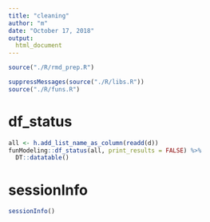 ```yaml
---
title: "cleaning"
author: "m"
date: "October 17, 2018"
output: 
  html_document
---
```



```r
source("./R/rmd_prep.R")
```

```r
suppressMessages(source("./R/libs.R"))
source("./R/funs.R")
```

# df_status

```r
all <- h.add_list_name_as_column(readd(d))
funModeling::df_status(all, print_results = FALSE) %>% 
  DT::datatable()
```

# sessionInfo

```r
sessionInfo()
```